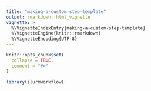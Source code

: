 ```yaml
---
title: "making-a-custom-step-template"
output: rmarkdown::html_vignette
vignette: >
  %\VignetteIndexEntry{making-a-custom-step-template}
  %\VignetteEngine{knitr::rmarkdown}
  %\VignetteEncoding{UTF-8}
---
```


```r
knitr::opts_chunk$set(
  collapse = TRUE,
  comment = "#>"
)
```

```r
library(slurmworkflow)
```
